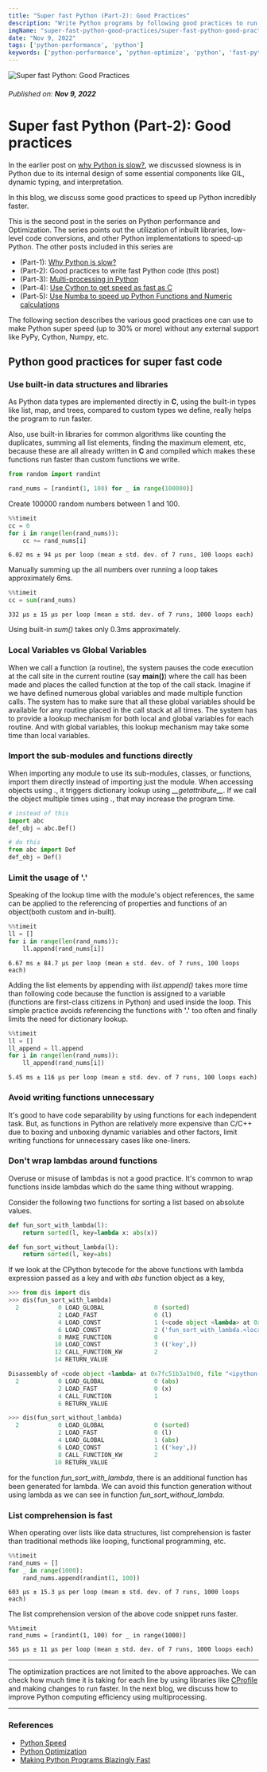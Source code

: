 ```yaml
---
title: "Super fast Python (Part-2): Good Practices"
description: "Write Python programs by following good practices to run code incredibly faster."
imgName: "super-fast-python-good-practices/super-fast-python-good-practices.jpg"
date: "Nov 9, 2022"
tags: ['python-performance', 'python']
keywords: ['python-performance', 'python-optimize', 'python', 'fast-python', 'speed']
---
```


![Super fast Python: Good Practices](super-fast-python-good-practices/super-fast-python-good-practices.jpg)

###### Published on: **Nov 9, 2022**

# Super fast Python (Part-2): Good practices

In the earlier post on [why Python is slow?](https://santhalakshminarayana.github.io/blog/super-fast-python-why-python-slow), we discussed slowness is in Python due to its internal design of some essential components like GIL, dynamic typing, and interpretation.

In this blog, we discuss some good practices to speed up Python incredibly faster.

This is the second post in the series on Python performance and Optimization. The series points out the utilization of inbuilt libraries, low-level code conversions, and other Python implementations to speed-up Python. The other posts included in this series are 

- (Part-1): [Why Python is slow?](https://santhalakshminarayana.github.io/blog/super-fast-python-why-python-slow)
- (Part-2): Good practices to write fast Python code (this post)
- (Part-3): [Multi-processing in Python](https://santhalakshminarayana.github.io/blog/super-fast-python-multi-processing)
- (Part-4): [Use Cython to get speed as fast as C](https://santhalakshminarayana.github.io/blog/super-fast-python-cython)
- (Part-5): [Use Numba to speed up Python Functions and Numeric calculations](https://santhalakshminarayana.github.io/blog/super-fast-python-numba)

The following section describes the various good practices one can use to make Python super speed (up to 30% or more) without any external support like PyPy, Cython, Numpy, etc.

## Python good practices for super fast code

### Use built-in data structures and libraries

As Python data types are implemented directly in **C**, using the built-in types like list, map, and trees, compared to custom types we define, really helps the program to run faster.

Also, use built-in libraries for common algorithms like counting the duplicates, summing all list elements, finding the maximum element, etc, because these are all already written in **C** and compiled which makes these functions run faster than custom functions we write.

```python
from random import randint

rand_nums = [randint(1, 100) for _ in range(100000)]
```
Create 100000 random numbers between 1 and 100.

```python
%%timeit
cc = 0
for i in range(len(rand_nums)):
    cc += rand_nums[i]
```
```python:output
6.02 ms ± 94 µs per loop (mean ± std. dev. of 7 runs, 100 loops each)
```

Manually summing up the all numbers over running a loop takes approximately 6ms.

```python
%%timeit
cc = sum(rand_nums)
```
```python:output
332 µs ± 15 µs per loop (mean ± std. dev. of 7 runs, 1000 loops each)
```

Using built-in *sum()* takes only 0.3ms approximately.

### Local Variables vs Global Variables

When we call a function (a routine), the system pauses the code execution at the call site in the current routine (say **main()**) where the call has been made and places the called function at the top of the call stack. Imagine if we have defined numerous global variables and made multiple function calls. The system has to make sure that all these global variables should be available for any routine placed in the call stack at all times. The system has to provide a lookup mechanism for both local and global variables for each routine. And with global variables, this lookup mechanism may take some time than local variables.

### Import the sub-modules and functions directly

When importing any module to use its sub-modules, classes, or functions, import them directly instead of importing just the module. When accessing objects using *.*, it triggers dictionary lookup using *\_\_getattribute\_\_*. If we call the object multiple times using *.*, that may increase the program time.

```python
# instead of this
import abc
def_obj = abc.Def()

# do this
from abc import Def
def_obj = Def()
```

### Limit the usage of '.'

Speaking of the lookup time with the module's object references, the same can be applied to the referencing of properties and functions of an object(both custom and in-built). 

```python
%%timeit
ll = []
for i in range(len(rand_nums)):
    ll.append(rand_nums[i])
```
```python:output
6.67 ms ± 84.7 µs per loop (mean ± std. dev. of 7 runs, 100 loops each)
```

Adding the list elements by appending with *list.append()* takes more time than following code because the function is assigned to a variable (functions are first-class citizens in Python) and used inside the loop. This simple practice avoids referencing the functions with **'.'** too often and finally limits the need for dictionary lookup.

```python
%%timeit
ll = []
ll_append = ll.append
for i in range(len(rand_nums)):
    ll_append(rand_nums[i])
```
```python:output
5.45 ms ± 116 µs per loop (mean ± std. dev. of 7 runs, 100 loops each)
```

### Avoid writing functions unnecessary

It's good to have code separability by using functions for each independent task. But, as functions in Python are relatively more expensive than C/C++ due to boxing and unboxing dynamic variables and other factors, limit writing functions for unnecessary cases like one-liners. 

### Don't wrap lambdas around functions

Overuse or misuse of lambdas is not a good practice. It's common to wrap functions inside lambdas which do the same thing without wrapping.

Consider the following two functions for sorting a list based on absolute values.

```python
def fun_sort_with_lambda(l):
    return sorted(l, key=lambda x: abs(x))

def fun_sort_without_lambda(l):
    return sorted(l, key=abs)
```

If we look at the CPython bytecode for the above functions with lambda expression passed as a key and with *abs* function object as a key,

```python
>>> from dis import dis
>>> dis(fun_sort_with_lambda)
  2           0 LOAD_GLOBAL              0 (sorted)
              2 LOAD_FAST                0 (l)
              4 LOAD_CONST               1 (<code object <lambda> at 0x7fc51b3a19d0, file "<ipython-input-62-c4147c242c71>", line 2>)
              6 LOAD_CONST               2 ('fun_sort_with_lambda.<locals>.<lambda>')
              8 MAKE_FUNCTION            0
             10 LOAD_CONST               3 (('key',))
             12 CALL_FUNCTION_KW         2
             14 RETURN_VALUE

Disassembly of <code object <lambda> at 0x7fc51b3a19d0, file "<ipython-input-62-c4147c242c71>", line 2>:
  2           0 LOAD_GLOBAL              0 (abs)
              2 LOAD_FAST                0 (x)
              4 CALL_FUNCTION            1
              6 RETURN_VALUE

>>> dis(fun_sort_without_lambda)
  2           0 LOAD_GLOBAL              0 (sorted)
              2 LOAD_FAST                0 (l)
              4 LOAD_GLOBAL              1 (abs)
              6 LOAD_CONST               1 (('key',))
              8 CALL_FUNCTION_KW         2
             10 RETURN_VALUE
```

for the function *fun_sort_with_lambda*, there is an additional function has been generated for lambda. We can avoid this function generation without using lambda as we can see in function *fun_sort_without_lambda*. 

### List comprehension is fast

When operating over lists like data structures, list comprehension is faster than traditional methods like looping, functional programming, etc.

```python
%%timeit
rand_nums = []
for _ in range(1000):
    rand_nums.append(randint(1, 100))
```
```output
603 µs ± 15.3 µs per loop (mean ± std. dev. of 7 runs, 1000 loops each)
```

The list comprehension version of the above code snippet runs faster.

```python:output
%%timeit
rand_nums = [randint(1, 100) for _ in range(1000)]
```
```python:output
565 µs ± 11 µs per loop (mean ± std. dev. of 7 runs, 1000 loops each)
```

---

The optimization practices are not limited to the above approaches. We can check how much time it is taking for each line by using libraries like [CProfile](https://docs.python.org/3/library/profile.html) and making changes to run faster. In the next blog, we discuss how to improve Python computing efficiency using multiprocessing.

---

### References
- [Python Speed](https://wiki.python.org/moin/PythonSpeed)
- [Python Optimization](https://aglowiditsolutions.com/blog/python-optimization/)
- [Making Python Programs Blazingly Fast](https://martinheinz.dev/blog/13)